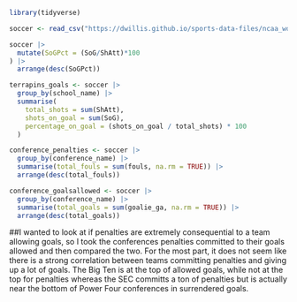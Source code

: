```r
library(tidyverse)
```

```r
soccer <- read_csv("https://dwillis.github.io/sports-data-files/ncaa_womens_soccer_totals_2024.csv")
```
```r
soccer |>
  mutate(SoGPct = (SoG/ShAtt)*100
) |>
  arrange(desc(SoGPct))
```
```r
terrapins_goals <- soccer |>
  group_by(school_name) |>
  summarise(
    total_shots = sum(ShAtt),
    shots_on_goal = sum(SoG),
    percentage_on_goal = (shots_on_goal / total_shots) * 100
  )
```

```r
conference_penalties <- soccer |>
  group_by(conference_name) |>
  summarise(total_fouls = sum(fouls, na.rm = TRUE)) |>
  arrange(desc(total_fouls))
```

```r
conference_goalsallowed <- soccer |>
  group_by(conference_name) |>
  summarise(total_goals = sum(goalie_ga, na.rm = TRUE)) |>
  arrange(desc(total_goals))
```
##I wanted to look at if penalties are extremely consequential to a team allowing goals, so I took the conferences penalties committed to their goals allowed and then compared the two. For the most part, it does not seem like there is a strong correlation between teams committing penalties and giving up a lot of goals. The Big Ten is at the top of allowed goals, while not at the top for penalties whereas the SEC committs a ton of penalties but is actually near the bottom of Power Four conferences in surrendered goals. 